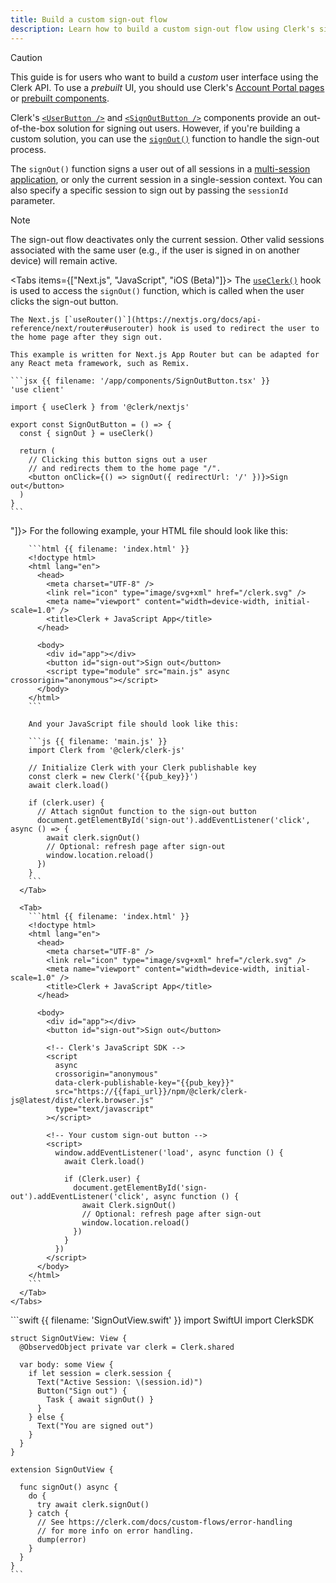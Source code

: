 ```yaml
---
title: Build a custom sign-out flow
description: Learn how to build a custom sign-out flow using Clerk's signOut() function.
---
```


> [!CAUTION]
> This guide is for users who want to build a _custom_ user interface using the Clerk API. To use a _prebuilt_ UI, you should use Clerk's [Account Portal pages](/docs/customization/account-portal/overview) or [prebuilt components](/docs/components/overview).

Clerk's [`<UserButton />`](/docs/components/user/user-button) and [`<SignOutButton />`](/docs/components/unstyled/sign-out-button) components provide an out-of-the-box solution for signing out users. However, if you're building a custom solution, you can use the [`signOut()`](/docs/references/javascript/clerk/clerk#sign-out) function to handle the sign-out process.

The `signOut()` function signs a user out of all sessions in a [multi-session application](/docs/custom-flows/multi-session-applications), or only the current session in a single-session context. You can also specify a specific session to sign out by passing the `sessionId` parameter.

> [!NOTE]
> The sign-out flow deactivates only the current session. Other valid sessions associated with the same user (e.g., if the user is signed in on another device) will remain active.

<Tabs items={["Next.js", "JavaScript", "iOS (Beta)"]}>
  <Tab>
    The [`useClerk()`](/docs/references/react/use-clerk) hook is used to access the `signOut()` function, which is called when the user clicks the sign-out button.

    The Next.js [`useRouter()`](https://nextjs.org/docs/api-reference/next/router#userouter) hook is used to redirect the user to the home page after they sign out.

    This example is written for Next.js App Router but can be adapted for any React meta framework, such as Remix.

    ```jsx {{ filename: '/app/components/SignOutButton.tsx' }}
    'use client'

    import { useClerk } from '@clerk/nextjs'

    export const SignOutButton = () => {
      const { signOut } = useClerk()

      return (
        // Clicking this button signs out a user
        // and redirects them to the home page "/".
        <button onClick={() => signOut({ redirectUrl: '/' })}>Sign out</button>
      )
    }
    ```
  </Tab>

  <Tab>
    <Tabs items={["NPM module", "<script>"]}>
      <Tab>
        For the following example, your HTML file should look like this:

        ```html {{ filename: 'index.html' }}
        <!doctype html>
        <html lang="en">
          <head>
            <meta charset="UTF-8" />
            <link rel="icon" type="image/svg+xml" href="/clerk.svg" />
            <meta name="viewport" content="width=device-width, initial-scale=1.0" />
            <title>Clerk + JavaScript App</title>
          </head>

          <body>
            <div id="app"></div>
            <button id="sign-out">Sign out</button>
            <script type="module" src="main.js" async crossorigin="anonymous"></script>
          </body>
        </html>
        ```

        And your JavaScript file should look like this:

        ```js {{ filename: 'main.js' }}
        import Clerk from '@clerk/clerk-js'

        // Initialize Clerk with your Clerk publishable key
        const clerk = new Clerk('{{pub_key}}')
        await clerk.load()

        if (clerk.user) {
          // Attach signOut function to the sign-out button
          document.getElementById('sign-out').addEventListener('click', async () => {
            await clerk.signOut()
            // Optional: refresh page after sign-out
            window.location.reload()
          })
        }
        ```
      </Tab>

      <Tab>
        ```html {{ filename: 'index.html' }}
        <!doctype html>
        <html lang="en">
          <head>
            <meta charset="UTF-8" />
            <link rel="icon" type="image/svg+xml" href="/clerk.svg" />
            <meta name="viewport" content="width=device-width, initial-scale=1.0" />
            <title>Clerk + JavaScript App</title>
          </head>

          <body>
            <div id="app"></div>
            <button id="sign-out">Sign out</button>

            <!-- Clerk's JavaScript SDK -->
            <script
              async
              crossorigin="anonymous"
              data-clerk-publishable-key="{{pub_key}}"
              src="https://{{fapi_url}}/npm/@clerk/clerk-js@latest/dist/clerk.browser.js"
              type="text/javascript"
            ></script>

            <!-- Your custom sign-out button -->
            <script>
              window.addEventListener('load', async function () {
                await Clerk.load()

                if (Clerk.user) {
                  document.getElementById('sign-out').addEventListener('click', async function () {
                    await Clerk.signOut()
                    // Optional: refresh page after sign-out
                    window.location.reload()
                  })
                }
              })
            </script>
          </body>
        </html>
        ```
      </Tab>
    </Tabs>
  </Tab>

  <Tab>
    ```swift {{ filename: 'SignOutView.swift' }}
    import SwiftUI
    import ClerkSDK

    struct SignOutView: View {
      @ObservedObject private var clerk = Clerk.shared

      var body: some View {
        if let session = clerk.session {
          Text("Active Session: \(session.id)")
          Button("Sign out") {
            Task { await signOut() }
          }
        } else {
          Text("You are signed out")
        }
      }
    }

    extension SignOutView {

      func signOut() async {
        do {
          try await clerk.signOut()
        } catch {
          // See https://clerk.com/docs/custom-flows/error-handling
          // for more info on error handling.
          dump(error)
        }
      }
    }
    ```
  </Tab>
</Tabs>
